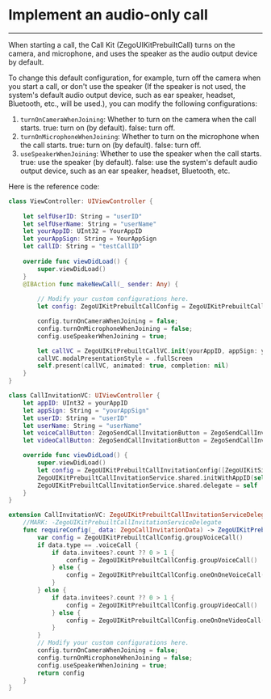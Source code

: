 # Implement an audio-only call

- - -


When starting a call, the Call Kit (ZegoUIKitPrebuiltCall) turns on the camera, and microphone, and uses the speaker as the audio output device by default.

To change this default configuration, for example, turn off the camera when you start a call, or don't use the speaker (If the speaker is not used, the system's default audio output device, such as ear speaker, headset, Bluetooth, etc., will be used.), you can modify the following configurations:

1. `turnOnCameraWhenJoining`: Whether to turn on the camera when the call starts. true: turn on (by default). false: turn off. 
2. `turnOnMicrophoneWhenJoining`: Whether to turn on the microphone when the call starts. true: turn on (by default). false: turn off. 
3. `useSpeakerWhenJoining`: Whether to use the speaker when the call starts. true: use the speaker (by default). false: use the system's default audio output device, such as an ear speaker, headset, Bluetooth, etc.

Here is the reference code:


<CodeGroup>

```swift title="Basic call"
class ViewController: UIViewController {
    
    let selfUserID: String = "userID"
    let selfUserName: String = "userName"
    let yourAppID: UInt32 = YourAppID 
    let yourAppSign: String = YourAppSign
    let callID: String = "testCallID"
    
    override func viewDidLoad() {
        super.viewDidLoad()
    }
    @IBAction func makeNewCall(_ sender: Any) {
        
        // Modify your custom configurations here.
        let config: ZegoUIKitPrebuiltCallConfig = ZegoUIKitPrebuiltCallConfig.oneOnOneVideoCall()

        config.turnOnCameraWhenJoining = false;
        config.turnOnMicrophoneWhenJoining = false;
        config.useSpeakerWhenJoining = true;

        let callVC = ZegoUIKitPrebuiltCallVC.init(yourAppID, appSign: yourAppSign, userID: selfUserID, userName: selfUserName ?? "", callID: callID, config: config)
        callVC.modalPresentationStyle = .fullScreen
        self.present(callVC, animated: true, completion: nil)
    }
}
```

```swift title="With call invitation"
class CallInvitationVC: UIViewController {
    let appID: UInt32 = yourAppID
    let appSign: String = "yourAppSign"
    let userID: String = "userID"
    let userName: String = "userName"
    let voiceCallButton: ZegoSendCallInvitationButton = ZegoSendCallInvitationButton(ZegoInvitationType.voiceCall.rawValue)
    let videoCallButton: ZegoSendCallInvitationButton = ZegoSendCallInvitationButton(ZegoInvitationType.videoCall.rawValue)

    override func viewDidLoad() {
        super.viewDidLoad()
        let config = ZegoUIKitPrebuiltCallInvitationConfig([ZegoUIKitSignalingPlugin()], notifyWhenAppRunningInBackgroundOrQuit: false, isSandboxEnvironment: false)
        ZegoUIKitPrebuiltCallInvitationService.shared.initWithAppID(self.appID, appSign: self.appSign, userID: self.userID, userName: self.userName, config: config)
        ZegoUIKitPrebuiltCallInvitationService.shared.delegate = self
    }
}

extension CallInvitationVC: ZegoUIKitPrebuiltCallInvitationServiceDelegate {
    //MARK: -ZegoUIKitPrebuiltCallInvitationServiceDelegate
    func requireConfig(_ data: ZegoCallInvitationData) -> ZegoUIKitPrebuiltCallConfig {
        var config = ZegoUIKitPrebuiltCallConfig.groupVoiceCall()
        if data.type == .voiceCall {
            if data.invitees?.count ?? 0 > 1 {
                config = ZegoUIKitPrebuiltCallConfig.groupVoiceCall()
            } else {
                config = ZegoUIKitPrebuiltCallConfig.oneOnOneVoiceCall()
            }
        } else {
            if data.invitees?.count ?? 0 > 1 {
                config = ZegoUIKitPrebuiltCallConfig.groupVideoCall()
            } else {
                config = ZegoUIKitPrebuiltCallConfig.oneOnOneVideoCall()
            }
        }
        // Modify your custom configurations here.
        config.turnOnCameraWhenJoining = false;
        config.turnOnMicrophoneWhenJoining = false;
        config.useSpeakerWhenJoining = true;
        return config
    }
}
```
</CodeGroup>
